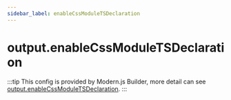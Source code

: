 ```yaml
---
sidebar_label: enableCssModuleTSDeclaration
---
```


# output.enableCssModuleTSDeclaration

:::tip
This config is provided by Modern.js Builder, more detail can see [output.enableCssModuleTSDeclaration](https://modernjs.dev/builder/en/api/config-output.html#outputenablecssmoduletsdeclaration).
:::


<Main />
